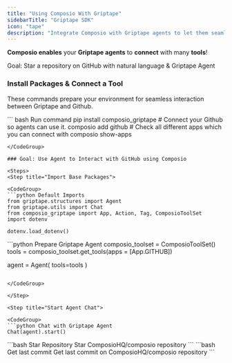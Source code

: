```yaml
---
title: "Using Composio With Griptape"
sidebarTitle: "Griptape SDK"
icon: "tape"
description: "Integrate Composio with Griptape agents to let them seamlessly interact with external apps"
---
```


**Composio enables** your **Griptape agents** to **connect** with many **tools**!

<Tip>
  Goal: Star a repository on GitHub with natural language & Griptape Agent
</Tip>

### Install Packages & Connect a Tool

These commands prepare your environment for seamless interaction between Griptape and Github.

<CodeGroup>
``` bash Run command
pip install composio_griptape
# Connect your Github so agents can use it. 
composio add github
# Check all different apps which you can connect with
composio show-apps

````
</CodeGroup>

### Goal: Use Agent to Interact with GitHub using Composio

<Steps>
<Step title="Import Base Packages">

<CodeGroup>
```python Default Imports
from griptape.structures import Agent
from griptape.utils import Chat
from composio_griptape import App, Action, Tag, ComposioToolSet
import dotenv

dotenv.load_dotenv()
````

</CodeGroup>

</Step>

<Step title="Add Tools to agent">

<CodeGroup>
```python Prepare Griptape Agent
composio_toolset = ComposioToolSet()
tools = composio_toolset.get_tools(apps = [App.GITHUB])

agent = Agent(
tools=tools
)

````

</CodeGroup>

</Step>

<Step title="Start Agent Chat">

<CodeGroup>
```python Chat with Griptape Agent
Chat(agent).start()
````

</CodeGroup>

</Step>
<Step title="Talk with Agent">
<Tabs>
<Tab title="Star Repository">
<CodeGroup>
```bash Star Repository
Star ComposioHQ/composio repository
```
</CodeGroup>
</Tab>
<Tab title="Get last Commit">
<CodeGroup>
```bash Get last commit
Get last commit on ComposioHQ/composio repository
```
</CodeGroup>
</Tab>
</Tabs>
</Step>
</Steps>
